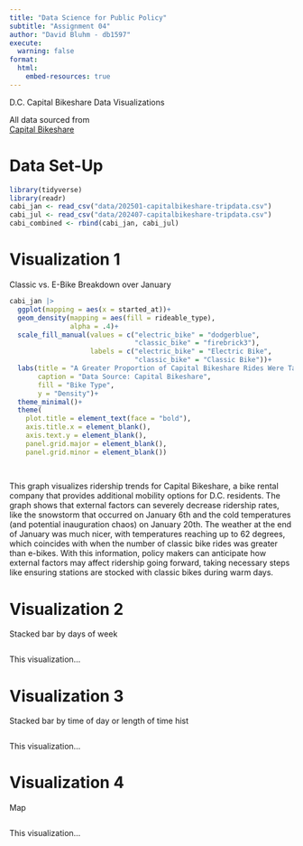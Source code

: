```yaml
---
title: "Data Science for Public Policy"
subtitle: "Assignment 04"
author: "David Bluhm - db1597"
execute:
  warning: false
format:
  html:
    embed-resources: true
---
```

D.C. Capital Bikeshare Data Visualizations

All data sourced from  
[Capital Bikeshare](https://s3.amazonaws.com/capitalbikeshare-data/index.html)

# Data Set-Up 

```r
library(tidyverse)
library(readr)
cabi_jan <- read_csv("data/202501-capitalbikeshare-tripdata.csv")
cabi_jul <- read_csv("data/202407-capitalbikeshare-tripdata.csv")
cabi_combined <- rbind(cabi_jan, cabi_jul)
```

# Visualization 1
Classic vs. E-Bike Breakdown over January
```r
cabi_jan |>
  ggplot(mapping = aes(x = started_at))+
  geom_density(mapping = aes(fill = rideable_type),
               alpha = .4)+
  scale_fill_manual(values = c("electric_bike" = "dodgerblue",
                               "classic_bike" = "firebrick3"),
                    labels = c("electric_bike" = "Electric Bike",
                               "classic_bike" = "Classic Bike"))+
  labs(title = "A Greater Proportion of Capital Bikeshare Rides Were Taken Later in January",
       caption = "Data Source: Capital Bikeshare", 
       fill = "Bike Type",
       y = "Density")+
  theme_minimal()+
  theme(
    plot.title = element_text(face = "bold"),
    axis.title.x = element_blank(),
    axis.text.y = element_blank(),
    panel.grid.major = element_blank(),
    panel.grid.minor = element_blank())
  
  
```
This graph visualizes ridership trends for Capital Bikeshare, a bike rental company that provides additional mobility options for D.C. residents. The graph shows that external factors can severely decrease ridership rates, like the snowstorm that occurred on January 6th and the cold temperatures (and potential inauguration chaos) on January 20th. The weather at the end of January was much nicer, with temperatures reaching up to 62 degrees, which coincides with when the number of classic bike rides was greater than e-bikes. With this information, policy makers can anticipate how external factors may affect ridership going forward, taking necessary steps like ensuring stations are stocked with classic bikes during warm days. 

# Visualization 2
Stacked bar by days of week
```r

  
```
This visualization...

# Visualization 3
Stacked bar by time of day or length of time hist
```r

  
```
This visualization...

# Visualization 4
Map
```r

  
```
This visualization...
